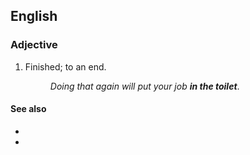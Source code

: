 ==English==

===Adjective===
{{head|en|adjective|head=[[in]] [[the]] [[toilet]]}}

# {{label|en|idiomatic}} Finished; to an end.
#: ''Doing that again will put your job '''in the toilet'''''.

====See also====
* {{l|en|down the toilet}}
* {{l|en|down the drain}}